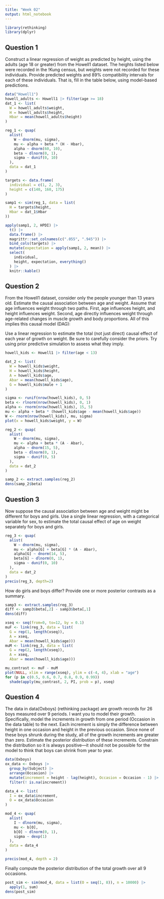 ```yaml
---
title: "Week 02"
output: html_notebook
---
```


```r
library(rethinking)
library(dplyr)
```

## Question 1

Construct a linear regression of weight as predicted by height, using the adults (age 18 or greater) from the Howell1 dataset. The heights listed below were recorded in the !Kung census, but weights were not recorded for these individuals. Provide predicted weights and 89% compatibility intervals for each of these individuals. That is, fill in the table below, using model-based predictions.

```r
data("Howell1")
howell_adults <- Howell1 |> filter(age >= 18)
dat_1 <- list(
  W = howell_adults$weight, 
  H = howell_adults$height,
  Hbar = mean(howell_adults$height)
)

reg_1 <- quap(
  alist(
    W ~ dnorm(mu, sigma), 
    mu <- alpha + beta * (H - Hbar), 
    alpha ~ dnorm(60, 10),
    beta ~ dlnorm(0, 1),
    sigma ~ dunif(0, 10)
  ), 
  data = dat_1
)

targets <- data.frame(
  individual = c(1, 2, 3), 
  height = c(140, 160, 175)
)

samp1 <- sim(reg_1, data = list(
  H = targets$height, 
  Hbar = dat_1$Hbar
))

apply(samp1, 2, HPDI) |> 
  t() |> 
  data.frame() |>
  magrittr::set_colnames(c(".055", ".945")) |>
  bind_cols(targets) |>
  mutate(expectation = apply(samp1, 2, mean)) |>
  select(
    individual, 
    height, expectation, everything()
  ) |> 
  knitr::kable()
```

## Question 2

From the Howell1 dataset, consider only the people younger than 13 years old. Estimate the causal association between age and weight. Assume that age influences weight through two paths. First, age influences height, and height influences weight. Second, age directly influences weight through age-related changes in muscle growth and body proportions. All of this implies this causal model (DAG):

Use a linear regression to estimate the total (not just direct) causal effect of each year of growth on weight. Be sure to carefully consider the priors. Try using prior predictive simulation to assess what they imply.

```r
howell_kids <- Howell1 |> filter(age < 13)

dat_2 <- list(
  W = howell_kids$weight, 
  H = howell_kids$height,
  A = howell_kids$age, 
  Abar = mean(howell_kids$age),
  G = howell_kids$male + 1
)
```

```r
sigma <- runif(nrow(howell_kids), 0, 5)
beta <- rlnorm(nrow(howell_kids), 0, 1)
alpha <- rnorm(nrow(howell_kids), 15, 5)
mu <- alpha + beta * (howell_kids$age - mean(howell_kids$age))
W <- rnorm(nrow(howell_kids), mu, sigma)
plot(x = howell_kids$weight, y = W)
```

```r
reg_2 <- quap(
  alist(
    W ~ dnorm(mu, sigma), 
    mu <- alpha + beta * (A - Abar), 
    alpha ~ dnorm(15, 5),
    beta ~ dlnorm(0, 1),
    sigma ~ dunif(0, 5)
  ), 
  data = dat_2
)

samp_2 <- extract.samples(reg_2)
dens(samp_2$beta)
```

## Question 3

Now suppose the causal association between age and weight might be different for boys and girls. Use a single linear regression, with a categorical variable for sex, to estimate the total causal effect of age on weight separately for boys and girls. 

```r
reg_3 <- quap(
  alist(
    W ~ dnorm(mu, sigma), 
    mu <- alpha[G] + beta[G] * (A - Abar), 
    alpha[G] ~ dnorm(14, 5),
    beta[G] ~ dlnorm(0, 1),
    sigma ~ dunif(0, 10)
  ), 
  data = dat_2
)
precis(reg_3, depth=2)
```
How do girls and boys differ? Provide one or more posterior contrasts as a summary.

```r
samp3 <- extract.samples(reg_3)
diff <- samp3$beta[,2] - samp3$beta[,1]
dens(diff)
```


```r
xseq <- seq(from=0, to=12, by = 0.1)
muF <- link(reg_3, data = list(
  G = rep(1, length(xseq)), 
  A = xseq, 
  Abar = mean(howell_kids$age)))
muM <- link(reg_3, data = list(
  G = rep(2, length(xseq)), 
  A = xseq, 
  Abar = mean(howell_kids$age)))

mu_contrast <- muF - muM
plot(NULL, xlim = range(xseq), ylim = c(-4, 4), xlab = "age")
for (p in c(0.5, 0.6, 0.7, 0.8, 0.9, 0.99)) 
  shade(apply(mu_contrast, 2, PI, prob = p), xseq)
```

## Question 4

The data in data(Oxboys) (rethinking package) are growth records for 26 boys measured over 9 periods. I want you to model their growth. Specifically, model the increments in growth from one period (Occasion in the data table) to the next. Each increment is simply the difference between height in one occasion and height in the previous occasion. Since none of these boys shrunk during the study, all of the growth increments are greater than zero. Estimate the posterior distribution of these increments. Constrain the distribution so it is always positive—it should not be possible for the model to think that boys can shrink from year to year. 

```r
data(Oxboys)
ox_data <- Oxboys |> 
  group_by(Subject) |>
  arrange(Occasion) |>
  mutate(increment = height - lag(height), Occasion = Occasion - 1) |> 
  filter(! is.na(increment))

data_4 <- list(
  I = ox_data$increment,
  O = ox_data$Occasion
)

mod_4 <- quap(
  alist(
    I ~ dlnorm(mu, sigma), 
    mu <- b[O],
    b[O] ~ dlnorm(0, 1),
    sigma ~ dexp(1)
  ), 
  data = data_4
)

precis(mod_4, depth = 2)
```

Finally compute the posterior distribution of the total growth over all 9 occasions.

```r
post_sim <- sim(mod_4, data = list(O = seq(1, 8)), n = 10000) |>
  apply(1, sum)
dens(post_sim)
```